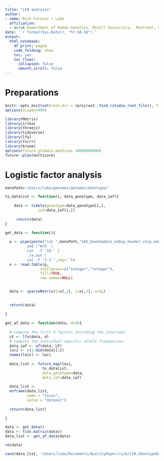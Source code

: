 ```yaml
---
title: "LFA analysis"
author: 
- name: Rick Farouni + Luke
  affiliation:
  - &cruk Department of Human Genetics, McGill University,  Montreal, Canada
date: '`r format(Sys.Date(), "%Y-%B-%d")`'
output:
  html_notebook:
    df_print: paged
    code_folding: show
    toc: yes
    toc_float: 
      collapsed: false
      smooth_scroll: false
---
```


# Preparations

```r
knitr::opts_knit$set(root.dir = rprojroot::find_rstudio_root_file(), fig.width=16)
options(scipen=999)
```


```r
library(Matrix)
library(irlba)
library(threejs)
library(tidyverse)
library(lfa)
library(furrr)
library(broom)
options(future.globals.maxSize= 10000000000)
future::plan(multicore)
```

# Logistic factor analysis

```r
GenoPath='/Users/luke/genomes/genomes/Genotype/'

to_datalist <- function(i, data_genotype, data_iaf){
  
    data <- tibble(genotype=data_genotype[i,],
               iaf=data_iaf[i,])
               
     return(data)       
}

get_data <- function(){
  
  p <- pipe(paste("cat ",GenoPath,"1KG_DownSample_noDup_header.chip.omni.vcf |
          sed /^#/d  |
          cut  -f '10-' |
          ./a.out | 
          cut -f '1-2'",sep=''))
  x <- read.table(p,
                colClasses=c("integer","integer"), 
                fill=TRUE,
                row.names=NULL)

  
  data <- sparseMatrix(i=x[,2], j=x[,1], x=1L)
  
  
  return(data)
  
}
  
get_af_data <- function(data, d=4){
  
  # compute the first d factors including the intercept
  LF <- lfa(data, d)
  # compute the individual-specific allele frequencies
  data_iaf <- af(data, LF)
  loci <- c(1:dim(data)[1])
  names(loci) <- loci
  
  data_list <- future_map(loci, 
                 to_datalist,
                 data_genotype=data,
                 data_iaf=data_iaf) 
  
  data_list <- 
  enframe(data_list,
          name = "locus", 
          value = "dataset")
  
  return(data_list)
  
}

```

```r

data <- get_data()
data <- t(as.matrix(data))
data_list <- get_af_data(data) 

rm(data)

save(data_list, '/Users/luke/Documents/QualityPaper/rick/LFA_GenotypeData.RData')

```